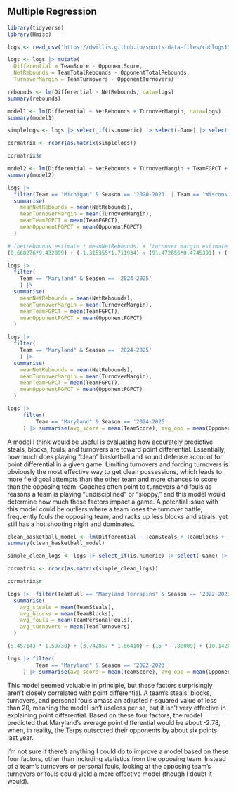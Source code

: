 ## Multiple Regression
```r
library(tidyverse)
library(Hmisc)
```
```r
logs <- read_csv("https://dwillis.github.io/sports-data-files/cbblogs1525.csv")
```
```r
logs <- logs |> mutate(
  Differential = TeamScore - OpponentScore, 
  NetRebounds = TeamTotalRebounds - OpponentTotalRebounds,
  TurnoverMargin = TeamTurnovers - OpponentTurnovers)

rebounds <- lm(Differential ~ NetRebounds, data=logs)
summary(rebounds)
```

```r
model1 <- lm(Differential ~ NetRebounds + TurnoverMargin, data=logs)
summary(model1)
```

```r
simplelogs <- logs |> select_if(is.numeric) |> select(-Game) |> select(Differential, NetRebounds, TurnoverMargin, TeamFGPCT, TeamTotalRebounds, OpponentFGPCT, OpponentTotalRebounds)

cormatrix <- rcorr(as.matrix(simplelogs))

cormatrix$r
```

```r
model2 <- lm(Differential ~ NetRebounds + TurnoverMargin + TeamFGPCT + OpponentFGPCT, data=logs)
summary(model2)
```

```r
logs |> 
  filter(Team == "Michigan" & Season == '2020-2021' | Team == "Wisconsin" & Season == '2019-2020' | Team == "Michigan State" & Season == '2018-2019' | Team == "Michigan State" & Season == '2017-2018' | Team == 'Illinois' & Season == '2021-2022' | Team == 'Purdue' & Season == '2022-2023' | Team == 'Purdue' & Season == '2023-2024' | Team == "Michigan State" & Season == '2024-2025') |> 
  summarise(
    meanNetRebounds = mean(NetRebounds),
    meanTurnoverMargin = mean(TurnoverMargin),
    meanTeamFGPCT = mean(TeamFGPCT),
    meanOpponentFGPCT = mean(OpponentFGPCT)
  )
```

```r
# (netrebounds estimate * meanNetRebounds) + (turnover margin estimate * meanTurnoverMargin) + (TeamFGPCT estimate * meanTeamFGPCT) + (OpponentFGPCT estimate * meanOpponentFGPCT) + Intercept
(0.660276*9.432099) + (-1.315355*1.711934) + (91.472656*0.4745391) + (-91.705986*0.4000823) + 0.230468
```

```r
logs |> 
  filter(
    Team == "Maryland" & Season == '2024-2025'
    ) |> 
  summarise(
    meanNetRebounds = mean(NetRebounds),
    meanTurnoverMargin = mean(TurnoverMargin),
    meanTeamFGPCT = mean(TeamFGPCT),
    meanOpponentFGPCT = mean(OpponentFGPCT)
  )
```

```r
logs |> 
  filter(
    Team == "Maryland" & Season == '2024-2025'
    ) |> 
  summarise(
    meanNetRebounds = mean(NetRebounds),
    meanTurnoverMargin = mean(TurnoverMargin),
    meanTeamFGPCT = mean(TeamFGPCT),
    meanOpponentFGPCT = mean(OpponentFGPCT)
  )
```

```r
logs |> 
     filter(
         Team == "Maryland" & Season == '2024-2025'
     ) |> summarise(avg_score = mean(TeamScore), avg_opp = mean(OpponentScore))
```

A model I think would be useful is evaluating how accurately predictive steals, blocks, fouls, and turnovers are toward point differential. Essentially, how much does playing "clean" basketball and sound defense account for point differential in a given game. Limiting turnovers and forcing turnovers is obviously the most effective way to get clean possessions, which leads to more field goal attempts than the other team and more chances to score than the opposing team. Coaches often point to turnovers and fouls as reasons a team is playing "undisciplined" or "sloppy," and this model would determine how much these factors impact a game. A potential issue with this model could be outliers where a team loses the turnover battle, frequently fouls the opposing team, and racks up less blocks and steals, yet still has a hot shooting night and dominates.

```r
clean_basketball_model <- lm(Differential ~ TeamSteals + TeamBlocks + TeamTurnovers + TeamPersonalFouls, data = logs)
summary(clean_basketball_model)
```

```r
simple_clean_logs <- logs |> select_if(is.numeric) |> select(-Game) |> select(Differential, TeamSteals, TeamBlocks, TeamTurnovers, TeamPersonalFouls)

cormatrix <- rcorr(as.matrix(simple_clean_logs))

cormatrix$r
```

```r
logs |>  filter(TeamFull == "Maryland Terrapins" & Season == '2022-2023' ) |> 
  summarise(
    avg_steals = mean(TeamSteals),
    avg_blocks = mean(TeamBlocks),
    avg_fouls = mean(TeamPersonalFouls),
    avg_turnovers = mean(TeamTurnovers)
  )
```

```r
(5.457143 * 1.59730) + (3.742857 * 1.66410) + (16 * -.80009) + (10.14286 * -.48506)
```

```r
logs |> filter(
         Team == "Maryland" & Season == '2022-2023'
     ) |> summarise(avg_score = mean(TeamScore), avg_opp = mean(OpponentScore))
```

This model seemed valuable in principle, but these factors surprisingly aren't closely correlated with point differential. A team's steals, blocks, turnovers, and personal fouls amass an adjusted r-squared value of less than 20, meaning the model isn't useless per se, but it isn't very effective in explaining point differential. Based on these four factors, the model predicted that Maryland's average point differential would be about -2.78, when, in reality, the Terps outscored their opponents by about six points last year. 

I'm not sure if there's anything I could do to improve a model based on these four factors, other than including statistics from the opposing team. Instead of a team's turnovers or personal fouls, looking at the opposing team's turnovers or fouls could yield a more effective model (though I doubt it would).
